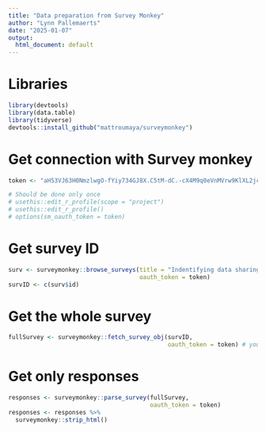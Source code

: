 ```yaml
---
title: "Data preparation from Survey Monkey"
author: "Lynn Pallemaerts"
date: "2025-01-07"
output:
  html_document: default
---
```


# Libraries

```r
library(devtools)
library(data.table)
library(tidyverse)
devtools::install_github("mattroumaya/surveymonkey")
```

# Get connection with Survey monkey

```r
token <- "aH53VJ63H0NmzlwgO-fYiy734GJ8X.C5tM-dC.-cX4M9q0eVnMVrw9KlXL2jcU.LZFsovMAXVsCYagdNSs-U2fffungmT4EakRghxE4ZnMVMxzcPswEcOtuWY6YvgmFJ"
```

```r
# Should be done only once
# usethis::edit_r_profile(scope = "project")
# usethis::edit_r_profile()
# options(sm_oauth_token = token)
```


















# Get survey ID

```r
surv <- surveymonkey::browse_surveys(title = "Indentifying data sharing issues regarding camera trap data in Europe -- dummy version",
                                     oauth_token = token)
survID <- c(surv$id)
```

# Get the whole survey

```r
fullSurvey <- surveymonkey::fetch_survey_obj(survID,
                                             oauth_token = token) # your survey's ID goes here
```

# Get only responses

```r
responses <- surveymonkey::parse_survey(fullSurvey,
                                        oauth_token = token)
responses <- responses %>%
  surveymonkey::strip_html()
```
